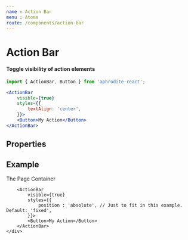 ```yaml
---
name : Action Bar
menu : Atoms
route: /components/action-bar
---
```



# Action Bar
#### Toggle visibility of action elements
```jsx
import { ActionBar, Button } from 'aphrodite-react';

<ActionBar
    visible={true}
    styles={{
        textAlign: 'center',
    }}>
    <Button>My Action</Button>
</ActionBar>
```

## Properties
<PropsTable of={ActionBar} />

## Example
<Playground>
    <div style={{
            position: 'relative',
            minHeight: '180px',
            border: '1px solid rgba(0, 0, 0, 0.1)',
            borderRadius: '4px',
            overflow: 'hidden',
            padding : '15px 0 0',
            textAlign: 'center',
        }}>
        The Page Container

        <ActionBar
            visible={true}
            styles={{
                position : 'absolute', // Just to fit in this example. Default: 'fixed',
            }}>
            <Button>My Action</Button>
        </ActionBar>
    </div>
</Playground>
